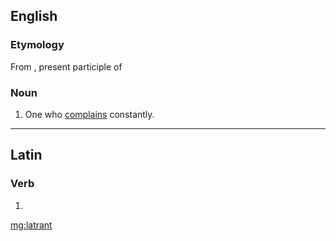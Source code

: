 ==English==

===Etymology===
From {{etyl|la|en}} {{term|latrans|lātrans|lang=la}}, present participle of {{term|latro|lātro|lang=la|bark, bay}}

===Noun===
{{en-noun}}

# {{context|obsolete}} One who [[complain]]s constantly.

----

==Latin==

===Verb===
{{la-verb-form|lātrant}}

# {{conjugation of|latro|lātrō|3|p|pres|act|ind|lang=la}}

[[mg:latrant]]